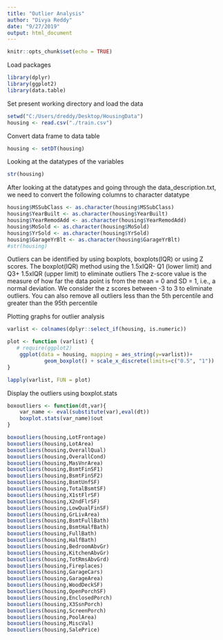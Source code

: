 ```yaml
---
title: "Outlier Analysis"
author: "Divya Reddy"
date: "9/27/2019"
output: html_document
---
```


```r
knitr::opts_chunk$set(echo = TRUE)
```

Load packages
```r
library(dplyr)
library(ggplot2)
library(data.table)
```

Set present working directory and load the data 
```r
setwd("C:/Users/dreddy/Desktop/HousingData")
housing <- read.csv("./train.csv")
```

Convert data frame to data table
```r
housing <- setDT(housing)
```

Looking at the datatypes of the variables 
```r
str(housing)
```

After looking at the datatypes and going through the data_description.txt, we need to convert the following columns to character datatype

```r
housing$MSSubClass <- as.character(housing$MSSubClass)
housing$YearBuilt <- as.character(housing$YearBuilt)
housing$YearRemodAdd <- as.character(housing$YearRemodAdd)
housing$MoSold <- as.character(housing$MoSold)
housing$YrSold <- as.character(housing$YrSold)
housing$GarageYrBlt <- as.character(housing$GarageYrBlt)
#str(housing)
```

Outliers can be identified by using boxplots, boxplots(IQR) or using Z scores. 
The boxplot(IQR) method using the 1.5xIQR- Q1 (lower limit) and Q3+ 1.5xIQR (upper limit) to eliminate outliers
The z-score value is the measure of how far the data point is from the mean = 0 and SD = 1, i.e., a normal deviation. We consider the z scores between -3 to 3 to eliminate outliers.
You can also remove all outliers less than the 5th percentile and greater than the 95th percentile


Plotting graphs for outlier analysis
```r
varlist <- colnames(dplyr::select_if(housing, is.numeric))

plot <- function (varlist) {
   # require(ggplot2)
    ggplot(data = housing, mapping = aes_string(y=varlist))+
            geom_boxplot() + scale_x_discrete(limits=c("0.5", "1"))
}
```

```r
lapply(varlist, FUN = plot)
```

Display the outliers using boxplot.stats
```r
boxoutliers <- function(dt,var){
    var_name <- eval(substitute(var),eval(dt))
    boxplot.stats(var_name)$out
}
```

```r
boxoutliers(housing,LotFrontage)
boxoutliers(housing,LotArea)
boxoutliers(housing,OverallQual)
boxoutliers(housing,OverallCond)
boxoutliers(housing,MasVnrArea)
boxoutliers(housing,BsmtFinSF1)
boxoutliers(housing,BsmtFinSF2)
boxoutliers(housing,BsmtUnfSF)
boxoutliers(housing,TotalBsmtSF)
boxoutliers(housing,X1stFlrSF)
boxoutliers(housing,X2ndFlrSF)
boxoutliers(housing,LowQualFinSF)
boxoutliers(housing,GrLivArea)
boxoutliers(housing,BsmtFullBath)
boxoutliers(housing,BsmtHalfBath)
boxoutliers(housing,FullBath)
boxoutliers(housing,HalfBath)
boxoutliers(housing,BedroomAbvGr)
boxoutliers(housing,KitchenAbvGr)
boxoutliers(housing,TotRmsAbvGrd)
boxoutliers(housing,Fireplaces)
boxoutliers(housing,GarageCars)
boxoutliers(housing,GarageArea)
boxoutliers(housing,WoodDeckSF)
boxoutliers(housing,OpenPorchSF)
boxoutliers(housing,EnclosedPorch)
boxoutliers(housing,X3SsnPorch)
boxoutliers(housing,ScreenPorch)
boxoutliers(housing,PoolArea)
boxoutliers(housing,MiscVal)
boxoutliers(housing,SalePrice)
```
